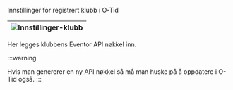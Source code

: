 Innstillinger for registrert klubb i O-Tid

|![Innstillinger-klubb](/img/inntillingerklobb.png)|
|-|

Her legges klubbens Eventor API nøkkel inn.

:::warning

Hvis man genererer en ny API nøkkel så må man huske på å oppdatere i O-Tid også.
:::